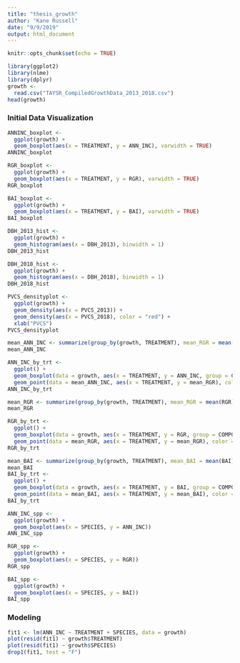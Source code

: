 ```yaml
---
title: "thesis_growth"
author: "Kane Russell"
date: "9/9/2019"
output: html_document
---
```


```r
knitr::opts_chunk$set(echo = TRUE)
```

```r
library(ggplot2)
library(nlme)
library(dplyr)
growth <- 
  read.csv("TAYSR_CompiledGrowthData_2013_2018.csv")
head(growth)
```


### Initial Data Visualization

```r
ANNINC_boxplot <- 
  ggplot(growth) + 
  geom_boxplot(aes(x = TREATMENT, y = ANN_INC), varwidth = TRUE)
ANNINC_boxplot
```

```r
RGR_boxplot <- 
  ggplot(growth) + 
  geom_boxplot(aes(x = TREATMENT, y = RGR), varwidth = TRUE)
RGR_boxplot
```

```r
BAI_boxplot <- 
  ggplot(growth) + 
  geom_boxplot(aes(x = TREATMENT, y = BAI), varwidth = TRUE)
BAI_boxplot
```


```r
DBH_2013_hist <- 
  ggplot(growth) + 
  geom_histogram(aes(x = DBH_2013), binwidth = 1) 
DBH_2013_hist
```

```r
DBH_2018_hist <- 
  ggplot(growth) + 
  geom_histogram(aes(x = DBH_2018), binwidth = 1)
DBH_2018_hist
```

```r
PVCS_densityplot <-
  ggplot(growth) + 
  geom_density(aes(x = PVCS_2013)) + 
  geom_density(aes(x = PVCS_2018), color = "red") + 
  xlab("PVCS")
PVCS_densityplot
```


```r
mean_ANN_INC <- summarize(group_by(growth, TREATMENT), mean_RGR = mean(ANN_INC))
mean_ANN_INC
```


```r
ANN_INC_by_trt <- 
  ggplot() + 
  geom_boxplot(data = growth, aes(x = TREATMENT, y = ANN_INC, group = COMPGAP)) + 
  geom_point(data = mean_ANN_INC, aes(x = TREATMENT, y = mean_RGR), color = "red", shape = 4, size = 4)
ANN_INC_by_trt
```
```r
mean_RGR <- summarize(group_by(growth, TREATMENT), mean_RGR = mean(RGR))
mean_RGR
```


```r
RGR_by_trt <- 
  ggplot() + 
  geom_boxplot(data = growth, aes(x = TREATMENT, y = RGR, group = COMPGAP)) + 
  geom_point(data = mean_RGR, aes(x = TREATMENT, y = mean_RGR), color = "red", shape = 4, size = 4)
RGR_by_trt
```


```r
mean_BAI <- summarize(group_by(growth, TREATMENT), mean_BAI = mean(BAI))
mean_BAI
BAI_by_trt <- 
  ggplot() + 
  geom_boxplot(data = growth, aes(x = TREATMENT, y = BAI, group = COMPGAP)) + 
  geom_point(data = mean_BAI, aes(x = TREATMENT, y = mean_BAI), color = "red", shape = 4, size = 4)
BAI_by_trt
```


```r
ANN_INC_spp <- 
  ggplot(growth) + 
  geom_boxplot(aes(x = SPECIES, y = ANN_INC))
ANN_INC_spp

RGR_spp <- 
  ggplot(growth) + 
  geom_boxplot(aes(x = SPECIES, y = RGR))
RGR_spp

BAI_spp <- 
  ggplot(growth) + 
  geom_boxplot(aes(x = SPECIES, y = BAI))
BAI_spp
```



### Modeling

```r
fit1 <- lm(ANN_INC ~ TREATMENT + SPECIES, data = growth)
plot(resid(fit1) ~ growth$TREATMENT)
plot(resid(fit1) ~ growth$SPECIES)
drop1(fit1, test = "F")
```


